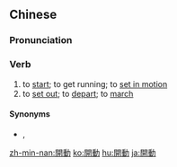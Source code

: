 {{also|开动}}
==Chinese==
{{zh-forms|s=开动}}

===Pronunciation===
{{zh-pron
|m=kāidòng
|c=hoi1 dung6
|mn=khui-tōng
|cat=v
}}

===Verb===
{{zh-verb}}

# to [[start]]; to get running; to [[set in motion]] {{qualifier|of vehicles, machines, etc.}}
# to [[set out]]; to [[depart]]; to [[march]] {{qualifier|of troops}}

====Synonyms====
* {{sense|start; get running}} {{zh-l|啟動}}, {{zh-l|發動}}

[[zh-min-nan:開動]]
[[ko:開動]]
[[hu:開動]]
[[ja:開動]]